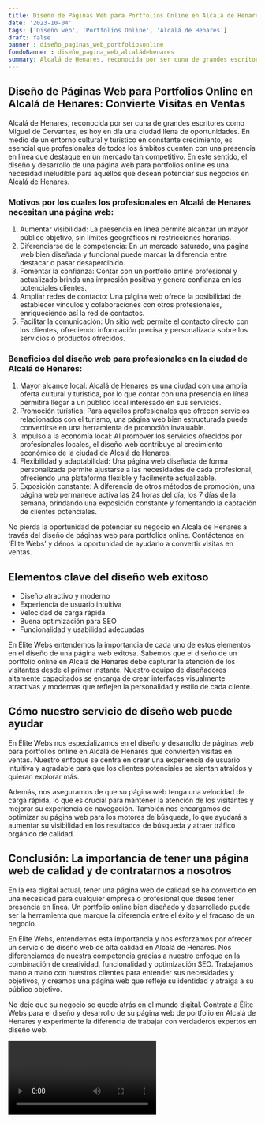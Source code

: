 ```yaml
---
title: Diseño de Páginas Web para Portfolios Online en Alcalá de Henares
date: '2023-10-04'
tags: ['Diseño web', 'Portfolios Online', 'Alcalá de Henares']
draft: false
banner : diseño_paginas_web_portfoliosonline
fondoBanner : diseño_pagina_web_alcaládehenares
summary: Alcalá de Henares, reconocida por ser cuna de grandes escritores como Miguel de Cervantes, es hoy en día una ciudad llena de oportunidades. En medio de un entorno cultural y turístico en constante crecimiento, es esencial que profesionales de todos los ámbitos cuenten con una presencia en línea que destaque en un mercado tan competitivo. En este sentido, el diseño y desarrollo de una página web para portfolios online es una necesidad ineludible para aquellos que desean potenciar sus negocios en Alcalá de Henares.
---
```


## Diseño de Páginas Web para Portfolios Online en Alcalá de Henares: Convierte Visitas en Ventas

Alcalá de Henares, reconocida por ser cuna de grandes escritores como Miguel de Cervantes, es hoy en día una ciudad llena de oportunidades. En medio de un entorno cultural y turístico en constante crecimiento, es esencial que profesionales de todos los ámbitos cuenten con una presencia en línea que destaque en un mercado tan competitivo. En este sentido, el diseño y desarrollo de una página web para portfolios online es una necesidad ineludible para aquellos que desean potenciar sus negocios en Alcalá de Henares.

### Motivos por los cuales los profesionales en Alcalá de Henares necesitan una página web:

1. Aumentar visibilidad: La presencia en línea permite alcanzar un mayor público objetivo, sin límites geográficos ni restricciones horarias.
2. Diferenciarse de la competencia: En un mercado saturado, una página web bien diseñada y funcional puede marcar la diferencia entre destacar o pasar desapercibido.
3. Fomentar la confianza: Contar con un portfolio online profesional y actualizado brinda una impresión positiva y genera confianza en los potenciales clientes.
4. Ampliar redes de contacto: Una página web ofrece la posibilidad de establecer vínculos y colaboraciones con otros profesionales, enriqueciendo así la red de contactos.
5. Facilitar la comunicación: Un sitio web permite el contacto directo con los clientes, ofreciendo información precisa y personalizada sobre los servicios o productos ofrecidos.

### Beneficios del diseño web para profesionales en la ciudad de Alcalá de Henares:

1. Mayor alcance local: Alcalá de Henares es una ciudad con una amplia oferta cultural y turística, por lo que contar con una presencia en línea permitirá llegar a un público local interesado en sus servicios.
2. Promoción turística: Para aquellos profesionales que ofrecen servicios relacionados con el turismo, una página web bien estructurada puede convertirse en una herramienta de promoción invaluable.
3. Impulso a la economía local: Al promover los servicios ofrecidos por profesionales locales, el diseño web contribuye al crecimiento económico de la ciudad de Alcalá de Henares.
4. Flexibilidad y adaptabilidad: Una página web diseñada de forma personalizada permite ajustarse a las necesidades de cada profesional, ofreciendo una plataforma flexible y fácilmente actualizable.
5. Exposición constante: A diferencia de otros métodos de promoción, una página web permanece activa las 24 horas del día, los 7 días de la semana, brindando una exposición constante y fomentando la captación de clientes potenciales.

No pierda la oportunidad de potenciar su negocio en Alcalá de Henares a través del diseño de páginas web para portfolios online. Contáctenos en 'Élite Webs' y dénos la oportunidad de ayudarlo a convertir visitas en ventas.

<GifSeo />

<Cta />

## Elementos clave del diseño web exitoso

- Diseño atractivo y moderno
- Experiencia de usuario intuitiva
- Velocidad de carga rápida
- Buena optimización para SEO
- Funcionalidad y usabilidad adecuadas

En Élite Webs entendemos la importancia de cada uno de estos elementos en el diseño de una página web exitosa. Sabemos que el diseño de un portfolio online en Alcalá de Henares debe capturar la atención de los visitantes desde el primer instante. Nuestro equipo de diseñadores altamente capacitados se encarga de crear interfaces visualmente atractivas y modernas que reflejen la personalidad y estilo de cada cliente.

## Cómo nuestro servicio de diseño web puede ayudar

En Élite Webs nos especializamos en el diseño y desarrollo de páginas web para portfolios online en Alcalá de Henares que convierten visitas en ventas. Nuestro enfoque se centra en crear una experiencia de usuario intuitiva y agradable para que los clientes potenciales se sientan atraídos y quieran explorar más.

Además, nos aseguramos de que su página web tenga una velocidad de carga rápida, lo que es crucial para mantener la atención de los visitantes y mejorar su experiencia de navegación. También nos encargamos de optimizar su página web para los motores de búsqueda, lo que ayudará a aumentar su visibilidad en los resultados de búsqueda y atraer tráfico orgánico de calidad.

## Conclusión: La importancia de tener una página web de calidad y de contratarnos a nosotros

En la era digital actual, tener una página web de calidad se ha convertido en una necesidad para cualquier empresa o profesional que desee tener presencia en línea. Un portfolio online bien diseñado y desarrollado puede ser la herramienta que marque la diferencia entre el éxito y el fracaso de un negocio.

En Élite Webs, entendemos esta importancia y nos esforzamos por ofrecer un servicio de diseño web de alta calidad en Alcalá de Henares. Nos diferenciamos de nuestra competencia gracias a nuestro enfoque en la combinación de creatividad, funcionalidad y optimización SEO. Trabajamos mano a mano con nuestros clientes para entender sus necesidades y objetivos, y creamos una página web que refleje su identidad y atraiga a su público objetivo.

No deje que su negocio se quede atrás en el mundo digital. Contrate a Élite Webs para el diseño y desarrollo de su página web de portfolio en Alcalá de Henares y experimente la diferencia de trabajar con verdaderos expertos en diseño web.

<Video />

<CtaBot job='Portfolios Online' city='Alcalá de Henares'/>

<Gmaps query='Alcalá de Henares+españa+maps' />